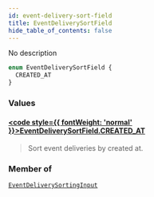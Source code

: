 ```yaml
---
id: event-delivery-sort-field
title: EventDeliverySortField
hide_table_of_contents: false
---
```








No description

```graphql
enum EventDeliverySortField {
  CREATED_AT
}
```


### Values

#### [<code style={{ fontWeight: 'normal' }}>EventDeliverySortField.<b>CREATED_AT</b></code>](#) 
> Sort event deliveries by created at.
> 



### Member of

[`EventDeliverySortingInput`](../../../developer/api-reference/inputs/event-delivery-sorting-input)  <Badge class="secondary" text="input"/>



